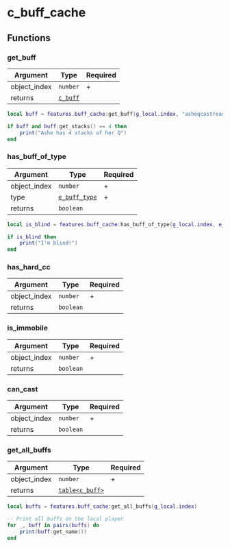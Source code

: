 # c_buff_cache

## Functions

### get_buff

| Argument     | Type                                 | Required |
| ------------ | ------------------------------------ | -------- |
| object_index | `number`                             | +        |
| returns      | [`c_buff`](/classes/c_object/c_buff) |          |

```lua /get_buff/
local buff = features.buff_cache:get_buff(g_local.index, "asheqcastready")

if buff and buff:get_stacks() == 4 then
    print("Ashe has 4 stacks of her Q")
end
```

### has_buff_of_type

| Argument     | Type                                | Required |
| ------------ | ----------------------------------- | -------- |
| object_index | `number`                            | +        |
| type         | [`e_buff_type`](/enums/e_buff_type) | +        |
| returns      | `boolean`                           |          |

```lua /has_buff_of_type/
local is_blind = features.buff_cache:has_buff_of_type(g_local.index, e_buff_type.blind)

if is_blind then
    print("I'm blind!")
end
```

### has_hard_cc

| Argument     | Type      | Required |
| ------------ | --------- | -------- |
| object_index | `number`  | +        |
| returns      | `boolean` |          |

### is_immobile

| Argument     | Type      | Required |
| ------------ | --------- | -------- |
| object_index | `number`  | +        |
| returns      | `boolean` |          |

### can_cast

| Argument     | Type      | Required |
| ------------ | --------- | -------- |
| object_index | `number`  | +        |
| returns      | `boolean` |          |

### get_all_buffs

| Argument     | Type                                        | Required |
| ------------ | ------------------------------------------- | -------- |
| object_index | `number`                                    | +        |
| returns      | [`table<c_buff>`](/classes/c_object/c_buff) |          |

```lua /get_all_buffs/
local buffs = features.buff_cache:get_all_buffs(g_local.index)

-- Print all buffs on the local player
for _, buff in pairs(buffs) do
    print(buff:get_name())
end
```
